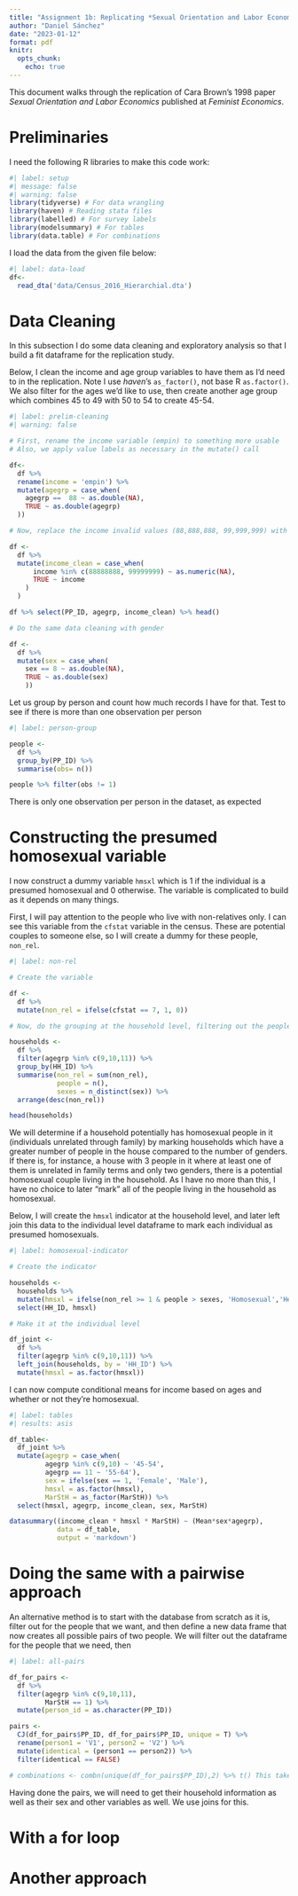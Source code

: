 ```yaml
---
title: "Assignment 1b: Replicating *Sexual Orientation and Labor Economics* by Cara Brown (1998)"
author: "Daniel Sánchez"
date: "2023-01-12"
format: pdf
knitr:
  opts_chunk: 
    echo: true
---
```


This document walks through the replication of Cara Brown's 1998 paper *Sexual Orientation and Labor Economics* published at *Feminist Economics*.

# Preliminaries

I need the following R libraries to make this code work:

```r
#| label: setup
#| message: false
#| warning: false
library(tidyverse) # For data wrangling
library(haven) # Reading stata files
library(labelled) # For survey labels
library(modelsummary) # For tables
library(data.table) # For combinations
```

I load the data from the given file below:

```r
#| label: data-load
df<-
  read_dta('data/Census_2016_Hierarchial.dta')
```

# Data Cleaning

In this subsection I do some data cleaning and exploratory analysis so that I build a fit dataframe for the replication study.

Below, I clean the income and age group variables to have them as I'd need to in the replication. Note I use *haven*'s `as_factor()`, not base R `as.factor()`. We also filter for the ages we'd like to use, then create another age group which combines 45 to 49 with 50 to 54 to create 45-54.

```r
#| label: prelim-cleaning
#| warning: false

# First, rename the income variable (empin) to something more usable
# Also, we apply value labels as necessary in the mutate() call

df<-
  df %>% 
  rename(income = 'empin') %>% 
  mutate(agegrp = case_when(
    agegrp ==  88 ~ as.double(NA),
    TRUE ~ as.double(agegrp)
  ))

# Now, replace the income invalid values (88,888,888, 99,999,999) with actual NAs in R.

df <-
  df %>% 
  mutate(income_clean = case_when(
      income %in% c(88888888, 99999999) ~ as.numeric(NA),
      TRUE ~ income
    )
  )

df %>% select(PP_ID, agegrp, income_clean) %>% head()

# Do the same data cleaning with gender

df <-
  df %>% 
  mutate(sex = case_when(
    sex == 8 ~ as.double(NA),
    TRUE ~ as.double(sex)
    ))

```
Let us group by person and count how much records I have for that. Test to see if there is more than one observation per person

```r
#| label: person-group

people <-
  df %>% 
  group_by(PP_ID) %>% 
  summarise(obs= n())

people %>% filter(obs != 1)

```

There is only one observation per person in the dataset, as expected

# Constructing the presumed homosexual variable

I now construct a dummy variable `hmsxl` which is 1 if the individual is a presumed homosexual and 0 otherwise. The variable is complicated to build as it depends on many things. 

First, I will pay attention to the people who live with non-relatives only. I can see this variable from the `cfstat` variable in the census. These are potential couples to someone else, so I will create a dummy for these people, `non_rel`.

```r
#| label: non-rel

# Create the variable

df <-
  df %>% 
  mutate(non_rel = ifelse(cfstat == 7, 1, 0))

# Now, do the grouping at the household level, filtering out the people whose age we're not interested in

households <-
  df %>% 
  filter(agegrp %in% c(9,10,11)) %>% 
  group_by(HH_ID) %>% 
  summarise(non_rel = sum(non_rel),
            people = n(),
            sexes = n_distinct(sex)) %>% 
  arrange(desc(non_rel))

head(households)

```

We will determine if a household potentially has homosexual people in it (individuals unrelated through family) by marking households which have a greater number of people in the house compared to the number of genders. If there is, for instance, a house with 3 people in it where at least one of them is unrelated in family terms and only two genders, there is a potential homosexual couple living in the household. As I have no more than this, I have no choice to later "mark" all of the people living in the household as homosexual. 

Below, I will create the `hmsxl` indicator at the household level, and later left join this data to the individual level dataframe to mark each individual as presumed homosexuals.

```r
#| label: homosexual-indicator

# Create the indicator

households <-
  households %>% 
  mutate(hmsxl = ifelse(non_rel >= 1 & people > sexes, 'Homosexual','Heterosexual')) %>% 
  select(HH_ID, hmsxl)

# Make it at the individual level

df_joint <-
  df %>%
  filter(agegrp %in% c(9,10,11)) %>% 
  left_join(households, by = 'HH_ID') %>% 
  mutate(hmsxl = as.factor(hmsxl))

```

I can now compute conditional means for income based on ages and whether or not they're homosexual.

```r
#| label: tables
#| results: asis

df_table<-
  df_joint %>% 
  mutate(agegrp = case_when(
         agegrp %in% c(9,10) ~ '45-54',
         agegrp == 11 ~ '55-64'),
         sex = ifelse(sex == 1, 'Female', 'Male'),
         hmsxl = as.factor(hmsxl),
         MarStH = as_factor(MarStH)) %>% 
  select(hmsxl, agegrp, income_clean, sex, MarStH)

datasummary((income_clean * hmsxl * MarStH) ~ (Mean*sex*agegrp), 
            data = df_table,
            output = 'markdown')

```

# Doing the same with a pairwise approach

An alternative method is to start with the database from scratch as it is, filter out for the people that we want, and then define a new data frame that now creates all possible pairs of two people. We will filter out the dataframe for the people that we need, then

```r
#| label: all-pairs

df_for_pairs <- 
  df %>% 
  filter(agegrp %in% c(9,10,11),
         MarStH == 1) %>% 
  mutate(person_id = as.character(PP_ID))

pairs <- 
  CJ(df_for_pairs$PP_ID, df_for_pairs$PP_ID, unique = T) %>% 
  rename(person1 = 'V1', person2 = 'V2') %>% 
  mutate(identical = (person1 == person2)) %>% 
  filter(identical == FALSE)

# combinations <- combn(unique(df_for_pairs$PP_ID),2) %>% t() This takes too long
```

Having done the pairs, we will need to get their household information as well as their sex and other variables as well. We use joins for this. 

# With a for loop


# Another approach




